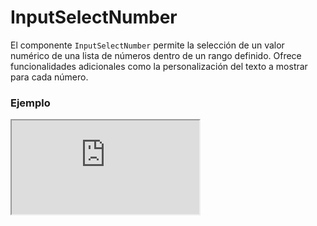 
# InputSelectNumber

El componente `InputSelectNumber` permite la selección de un valor numérico de una lista de números dentro de un rango definido. Ofrece funcionalidades adicionales como la personalización del texto a mostrar para cada número.

### Ejemplo

<Iframe minHeightIframe="30dvh" src="https://fenextjs-component-storybook.vercel.app/iframe.html?args=&id=input-inputselectnumber--index&viewMode=story" />

### Importacion

Para importar el componente InputSelectNumber, se puede hacer desde fenextjs

```tsx copy
import { InputSelectNumber } from "fenextjs";
```

### Parametros

| Parametro | Tipo | Requerido | Default | Descripcion |
| --------- | ---- | --------- | ------- | ----------- |
| onChange | (n?: number) =\> void | no |  | Función que se ejecuta cuando el valor seleccionado cambia. |
| defaultValue | number | no |  | Valor numérico por defecto seleccionado. |
| min | number | no |  | El valor mínimo permitido en el rango de selección. |
| max | number | no |  | El valor máximo permitido en el rango de selección. |
| parseText | (e: number) =\> string | no |  | Función utilizada para convertir el número seleccionado en una cadena de texto personalizada a mostrar en el select. |

### Storybook

Para ver el storybook del componente lo puede hacer con este [link](https://fenextjs-component-storybook.vercel.app/?path=/story/input-inputselectnumber--index)

### Usos

- Uso básico de InputSelectNumber

```tsx copy

<InputSelectNumber
    min={1}
    max={10}
    defaultValue={5}
    onChange={(n) => console.log("Valor seleccionado:", n)}
/>
```

- InputSelectNumber con formato personalizado

```tsx copy

<InputSelectNumber
    min={1}
    max={20}
    parseText={(n) => `Número: ${n}`}
    onChange={(n) => console.log("Número seleccionado:", n)}
/>
```

